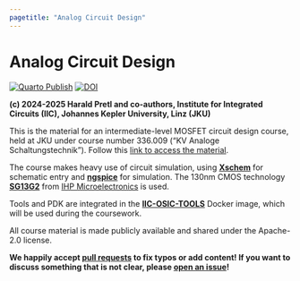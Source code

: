 ```yaml
---
pagetitle: "Analog Circuit Design"
---
```


# Analog Circuit Design

[![Quarto Publish](https://github.com/iic-jku/analog-circuit-design/actions/workflows/quarto-publish.yml/badge.svg?branch=main)](https://github.com/iic-jku/analog-circuit-design/actions/workflows/quarto-publish.yml)
[![DOI](https://zenodo.org/badge/830446772.svg)](https://doi.org/10.5281/zenodo.14387481)

**(c) 2024-2025 Harald Pretl and co-authors, Institute for Integrated Circuits (IIC), Johannes Kepler University, Linz (JKU)**

This is the material for an intermediate-level MOSFET circuit design course, held at JKU under course number 336.009 ("KV Analoge Schaltungstechnik"). Follow this [link to access the material](analog_circuit_design.qmd).

The course makes heavy use of circuit simulation, using [**Xschem**](https://xschem.sourceforge.io) for schematic entry and [**ngspice**](https://ngspice.sourceforge.io) for simulation. The 130nm CMOS technology [**SG13G2**](https://github.com/IHP-GmbH/IHP-Open-PDK) from [IHP Microelectronics](https://www.ihp-microelectronics.com) is used.

Tools and PDK are integrated in the [**IIC-OSIC-TOOLS**](https://github.com/iic-jku/IIC-OSIC-TOOLS) Docker image, which will be used during the coursework.

All course material is made publicly available and shared under the Apache-2.0 license.

**We happily accept [pull requests](https://github.com/iic-jku/analog-circuit-design/pulls) to fix typos or add content! If you want to discuss something that is not clear, please [open an issue](https://github.com/iic-jku/analog-circuit-design/issues/new)!**
